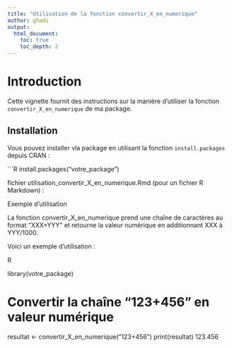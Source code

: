```yaml
---
title: "Utilisation de la fonction convertir_X_en_numerique"
author: ghadi 
output:
  html_document:
    toc: true
    toc_depth: 2
---
```


# Introduction

Cette vignette fournit des instructions sur la manière d'utiliser la fonction `convertir_X_en_numerique` de ma package.

## Installation

Vous pouvez installer vla package en utilisant la fonction `install.packages` depuis CRAN :

```R
install.packages("votre_package")



fichier utilisation_convertir_X_en_numerique.Rmd (pour un fichier R Markdown) :



Exemple d'utilisation

La fonction convertir_X_en_numerique prend une chaîne de caractères au format "XXX+YYY" et retourne la valeur numérique en additionnant XXX à YYY/1000.

Voici un exemple d'utilisation :

R

library(votre_package)

# Convertir la chaîne "123+456" en valeur numérique
resultat <- convertir_X_en_numerique("123+456")
print(resultat)
123.456

